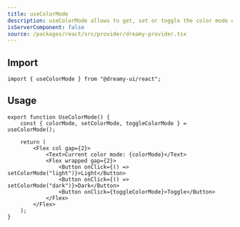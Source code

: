 ```yaml
---
title: useColorMode
description: useColorMode allows to get, set or toggle the color mode of your application.
isServerComponent: false
source: /packages/react/src/provider/dreamy-provider.tsx
---
```


## Import

```tsx
import { useColorMode } from "@dreamy-ui/react";
```

## Usage

<Wrapper>
	<UseColorMode />
</Wrapper>

```tsx
export function UseColorMode() {
	const { colorMode, setColorMode, toggleColorMode } = useColorMode();

	return (
		<Flex col gap={2}>
			<Text>Current color mode: {colorMode}</Text>
			<Flex wrapped gap={2}>
				<Button onClick={() => setColorMode("light")}>Light</Button>
				<Button onClick={() => setColorMode("dark")}>Dark</Button>
				<Button onClick={toggleColorMode}>Toggle</Button>
			</Flex>
		</Flex>
	);
}
```
